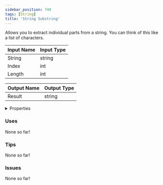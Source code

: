 ```yaml
---
sidebar_position: 740
tags: [String]
title: 'String Substring'
---
```


Allows you to extract individual parts from a string. You can think of this like a list of characters.




<EsbSvg />

| Input Name | Input Type |
|-----------|-----------|
| String | string |
| Index | int |
| Length | int |

| Output Name | Output Type |
|-----------|-----------|
| Result | string |


<details>
  <summary>Properties</summary>
  <div>
    <div>
    <table>
      <thead>
        <tr>
          <th>Is beta required?</th>
          <th>❌</th>
        </tr>
        <tr>
          <th>Is this chip a trolling risk?</th>
          <th>❌</th>
        </tr>
        <tr>
          <th>Is this chip a role assignment risk?</th>
          <th>❌</th>
        </tr>
        <tr>
          <th>Chip UUID</th>
          <th>226fafe2-1ea8-4ae8-861e-ae4b1bd10bfe</th>
        </tr>
      </thead>
    </table>
    </div>
  </div>
</details>

### Uses

None so far!

### Tips

None so far!

### Issues

None so far!